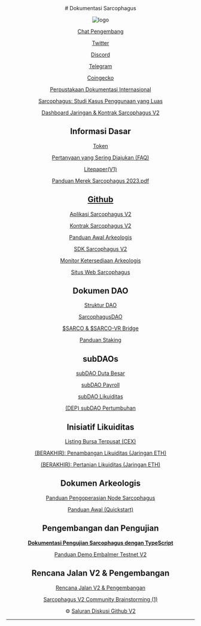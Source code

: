 <div align="center">
# Dokumentasi Sarcophagus

![logo](/logo1.png)

[Chat Pengembang](https://discord.gg/DKhaF5CkkN)

[Twitter](https://twitter.com/sarcophagusio)

[Discord](https://discord.gg/5XkvsEmMab)

[Telegram](https://t.me/+-jpF6NW6KSNiODEx)

[Coingecko](https://www.coingecko.com/en/coins/sarcophagus)

[Perpustakaan Dokumentasi Internasional](https://www.notion.so/International-Documentation-Library-e8ad6257dfa747c6b2a2021aee5a4c41?pvs=21)

[Sarcophagus: Studi Kasus Penggunaan yang Luas](/id/usecase/README)

[Dashboard Jaringan & Kontrak Sarcophagus V2](https://dune.com/sliceanalytics/sarcophagus-network)

## Informasi Dasar

[Token](https://www.notion.so/Tokens-e60a6a913e1741f9bd33c4069ee8657c?pvs=21)

[Pertanyaan yang Sering Diajukan (FAQ)](https://www.notion.so/FAQ-01f05ff02f06426d9fce437415830f09?pvs=21)

[Litepaper(V1)](https://www.notion.so/Litepaper-V1-e97a637e2b234a71ad5a363dc88cea75?pvs=21)

[Panduan Merek Sarcophagus 2023.pdf](https://s3-us-west-2.amazonaws.com/secure.notion-static.com/82feee8a-ed29-41aa-b70b-68c7e919484d/Sarco_Brand_Guide_2023_(1).pdf)

## [Github](https://github.com/sarcophagus-org/)

[Aplikasi Sarcophagus V2](https://github.com/sarcophagus-org/sarcophagus-v2-app)

[Kontrak Sarcophagus V2](https://github.com/sarcophagus-org/sarcophagus-v2-contracts)

[Panduan Awal Arkeologis](https://github.com/sarcophagus-org/quickstart-archaeologist)

[SDK Sarcophagus V2](https://github.com/sarcophagus-org/sarcophagus-v2-sdk)

[Monitor Ketersediaan Arkeologis](https://github.com/sarcophagus-org/archaeologist-uptime-monitor)

[Situs Web Sarcophagus](https://github.com/sarcophagus-org/marketing_site)

## Dokumen DAO

[Struktur DAO](https://www.notion.so/DAO-Structure-02b35f119a4b4a50903ada764be6c17d?pvs=21)

[SarcophagusDAO](https://www.notion.so/SarcophagusDAO-7bb363de6f6f424baeb4a94c0994ef50?pvs=21)

[$SARCO & $SARCO-VR Bridge](https://www.notion.so/SARCO-SARCO-VR-Bridge-7655d8dd44784738806d8b1707040023?pvs=21)

[Panduan Staking](https://www.notion.so/Staking-Guide-e1afb25be5f14c84a05b7ab4714bf940?pvs=21)

## subDAOs

[subDAO Duta Besar](https://www.notion.so/Ambassadors-subDAO-a5c6fb5f3687497c9a500f307a0ddbb8?pvs=21)

[subDAO Payroll](https://www.notion.so/Payroll-subDAO-336896cf76894488b677659f88d681e0?pvs=21)

[subDAO Likuiditas](https://www.notion.so/Liquidity-subDAO-a84fc98dc69342a19f644e9f1f67213c?pvs=21)

[(DEP) subDAO Pertumbuhan](https://www.notion.so/DEP-Growth-subDAO-34743119287345a2a8274f84fae8c46f?pvs=21)

## Inisiatif Likuiditas

[Listing Bursa Terpusat (CEX)](https://www.notion.so/Centralized-Exchange-CEX-Listings-5766aeff95f24ff5b50dd472e75e9b57?pvs=21)

[(BERAKHIR): Penambangan Likuiditas (Jaringan ETH)](https://www.notion.so/ENDED-Liquidity-Mining-ETH-Mainet-4d41604918b549a6858d4b5df57bffdf?pvs=21)

[(BERAKHIR): Pertanian Likuiditas (Jaringan ETH)](https://www.notion.so/ENDED-Liquidity-Farming-ETH-Mainet-90f20f3f156f470888cd115b7a906856?pvs=21)

## Dokumen Arkeologis

[Panduan Pengoperasian Node Sarcophagus](https://www.notion.so/Sarcophagus-Node-Operator-Handbook-c9e15e4313bd40728547809965c2ddf9?pvs=21)

[Panduan Awal (Quickstart)](https://github.com/sarcophagus-org/quickstart-archaeologist)

## Pengembangan dan Pengujian

[**Dokumentasi Pengujian Sarcophagus dengan TypeScript**](https://www.notion.so/Sarcophagus-Typescript-Testing-Documentation-1a752dd2d25e4f05b4b701b847a419a1?pvs=21)

[Panduan Demo Embalmer Testnet V2](https://www.notion.so/V2-Testnet-Embalmer-Demo-Walkthrough-fd97e3bbe7b54fe79147d277333b12fc?pvs=21)

## Rencana Jalan V2 & Pengembangan

[Rencana Jalan V2 & Pengembangan](https://www.notion.so/V2-Roadmap-Development-24742d3e573e49938bca39f7fe384ad0?pvs=21)

[Sarcophagus V2 Community Brainstorming (1)](https://www.notion.so/Sarcophagus-V2-Community-Brainstorming-1-696c6b6c5c004da6b1af6215686094d9?pvs=21)

 ⚙️ [Saluran Diskusi Github V2](https://github.com/sarcophagus-org/sarcophagus-v2/discussions)
 </div>

 ---
